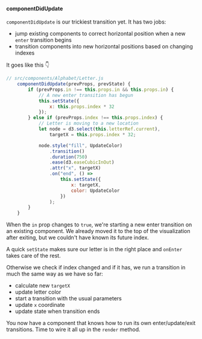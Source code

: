 #### componentDidUpdate

`componentDidUpdate` is our trickiest transition yet. It has two jobs:

- jump existing components to correct horizontal position when a new `enter`
  transition begins
- transition components into new horizontal positions based on changing indexes

It goes like this 👇

```javascript
// src/components/Alphabet/Letter.js
    componentDidUpdate(prevProps, prevState) {
        if (prevProps.in !== this.props.in && this.props.in) {
            // A new enter transition has begun
            this.setState({
                x: this.props.index * 32
            });
        } else if (prevProps.index !== this.props.index) {
            // Letter is moving to a new location
            let node = d3.select(this.letterRef.current),
                targetX = this.props.index * 32;

            node.style("fill", UpdateColor)
                .transition()
                .duration(750)
                .ease(d3.easeCubicInOut)
                .attr("x", targetX)
                .on("end", () =>
                    this.setState({
                        x: targetX,
                        color: UpdateColor
                    })
                );
        }
    }
```

When the `in` prop changes to `true`, we're starting a new enter transition on
an existing component. We already moved it to the top of the visualization
after exiting, but we couldn't have known its future index.

A quick `setState` makes sure our letter is in the right place and `onEnter`
takes care of the rest.

Otherwise we check if index changed and if it has, we run a transition in much
the same way as we have so far:

- calculate new `targetX`
- update letter color
- start a transition with the usual parameters
- update `x` coordinate
- update state when transition ends

You now have a component that knows how to run its own enter/update/exit
transitions. Time to wire it all up in the `render` method.